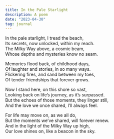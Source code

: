```yaml
---
title: In the Pale Starlight
description: A poem
date: "2023-04-30"
tag: journal
---
```


In the pale starlight, I tread the beach,\
Its secrets, now unlocked, within my reach.\
The Milky Way above, a cosmic beam,\
Whose depths and mysteries know no seam.

Memories flood back, of childhood days,\
Of laughter and stories, in so many ways.\
Flickering fires, and sand between my toes,\
Of tender friendships that forever grows.

Now I stand here, on this shore so vast,\
Looking back on life’s journey, as it’s surpassed.\
But the echoes of those moments, they linger still,\
And the love we once shared, I’ll always feel.

For life may move on, as we all do,\
But the moments we’ve shared, will forever renew.\
And in the light of the Milky Way up high,\
Our love shines on, like a beacon in the sky.